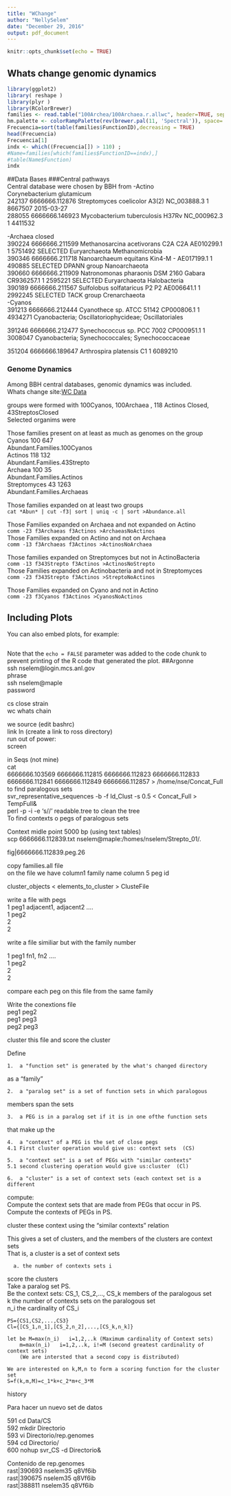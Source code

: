 ```yaml
---
title: "WChange"
author: "NellySelem"
date: "December 29, 2016"
output: pdf_document
---
```


```r
knitr::opts_chunk$set(echo = TRUE)
```

## Whats change genomic dynamics



```r
library(ggplot2)
library( reshape )
library(plyr )
library(RColorBrewer)
families <- read.table("100Archea/100Archaea.r.allwc", header=TRUE, sep="\t")
hm.palette <- colorRampPalette(rev(brewer.pal(11, 'Spectral')), space='Lab')  
Frecuencia=sort(table(families$FunctionID),decreasing = TRUE)
head(Frecuencia)
Frecuencia[1]
indx <- which((Frecuencia[]) > 110) ;
#Name=families[which(families$FunctionID==indx),]
#table(Name$Function)
indx
```
##Data Bases
###Central pathways  
Central database were chosen by BBH from 
-Actino  
Corynebacterium glutamicum     
242137	6666666.112876	Streptomyces coelicolor A3(2) NC_003888.3	1	8667507	2015-03-27    
288055	6666666.146923	Mycobacterium tuberculosis H37Rv NC_000962.3	1	4411532  
  
-Archaea 
closed  
390224	6666666.211599	Methanosarcina acetivorans C2A C2A AE010299.1	1	5751492	SELECTED	Euryarchaeota	Methanomicrobia  
390346	6666666.211718	Nanoarchaeum equitans Kin4-M - AE017199.1	1	490885	SELECTED	DPANN group	Nanoarchaeota  
390660	6666666.211909	Natronomonas pharaonis DSM 2160 Gabara CR936257.1	1	2595221	SELECTED	Euryarchaeota	Halobacteria    
390189	6666666.211567	Sulfolobus solfataricus P2 P2 AE006641.1	1	2992245	SELECTED	TACK group	Crenarchaeota    
-Cyanos  
391213	6666666.212444	Cyanothece sp. ATCC 51142 CP000806.1	1	4934271	Cyanobacteria; Oscillatoriophycideae; Oscillatoriales  

391246	6666666.212477	Synechococcus sp. PCC 7002 CP000951.1	1	3008047	Cyanobacteria; Synechococcales; Synechococcaceae  

351204	6666666.189647	Arthrospira platensis C1 	1	6089210

### Genome Dynamics  
Among BBH central databases, genomic dynamics was included.  
Whats change site:[WC Data](http://pubseed.theseed.org/wc.cgi?request=show_otus&base=/homes/nselem/Data/CS)  

groups were formed with 100Cyanos, 100Archaea , 118 Actinos Closed, 43StreptosClosed    
Selected organims were  
 


Those families present on at least as much as genomes on the group    
Cyanos  100 647  
Abundant.Families.100Cyanos  
Actinos  118  132  
Abundant.Families.43Strepto  
Archaea  100  35  
Abundant.Families.Actinos  
Streptomyces  43  1263  
Abundant.Families.Archaeas  

Those families expanded on at least two groups  
`cat *Abun* | cut -f3| sort | uniq -c | sort >Abundance.all`  
<!--cut -f3 Abundant.Families.100Cyanos |sort >f3Cyanos-->
<!--Excel sorted-->
  
Those Families expanded on Archaea  and not expanded on Actino  
`comm -23 f3Archaeas f3Actinos >ArchaeasNoActinos`  
Those Families expanded on Actino and not on Archaea   
`comm -13 f3Archaeas f3Actinos >ActinosNoArchaea`  
  
Those families expanded on Streptomyces but not in ActinoBacteria   
`comm -13 f343Strepto f3Actinos >ActinosNoStrepto`  
Those Families expanded on Actinobacteria and not in Streptomyces   
` comm -23 f343Strepto f3Actinos >StreptoNoActinos `  

Those Families expanded on Cyano and not in Actino  
`comm -23 f3Cyanos f3Actinos >CyanosNoActinos`  
  


## Including Plots

You can also embed plots, for example:

```r

```

Note that the `echo = FALSE` parameter was added to the code chunk to prevent printing of the R code that generated the plot.
##Argonne  
ssh nselem@login.mcs.anl.gov  
phrase  
ssh nselem@maple  
password  

cs close strain  
wc whats chain  
  
we source (edit bashrc)  
link ln (create a link to ross directory)  
run out of power:  
screen  
  
in Seqs (not mine)  
cat   
6666666.103569  6666666.112815  6666666.112823  6666666.112833  6666666.112841  6666666.112849  6666666.112857  > /home/nse/Concat_Full  
to find paralogous sets  
 svr_representative_sequences -b -f Id_Clust -s 0.5 < Concat_Full > TempFull&   
 perl -p -i -e 's/\r//' readable.tree to clean the tree  
To find contexts o pegs of paralogous sets  
  
Context midle point 5000 bp (using text tables)  
scp 6666666.112839.txt nselem@maple:/homes/nselem/Strepto_01/.  
  
fig|6666666.112839.peg.26  
  
copy families.all file  
on the file we have column1 family name column 5 peg id  
  
cluster_objects < elements_to_cluster > ClusteFile  
  
write a file with pegs  
1	peg1	adjacent1,	adjacent2 ....  
1	peg2  
2  
2  
   
write a file similiar but with the family number  
  
1	peg1	fn1,	fn2 ....  
1	peg2  
2  
2  
  
compare each peg on this file from the same family  
  
Write the conextions file  
peg1	peg2  
peg1 	peg3  
peg2	peg3  
  
cluster this file and score the cluster  
  
Define  
  
	1.  a "function set" is generated by the what's changed directory  
 as a "family"  
  
	2.  a "paralog set" is a set of function sets in which paralogous  
 members span the sets  
  
	3.  a PEG is in a paralog set if it is in one ofthe function sets  
 that make up the  
  
	4.  a "context" of a PEG is the set of close pegs  
	4.1 First cluster operation would give us: context sets  (CS)  
  
	5.  a "context set" is a set of PEGs with "similar contexts"  
	5.1 second clustering operation would give us:cluster  (Cl)  
  
	6.  a "cluster" is a set of context sets (each context set is a different   
	
  
compute:  
	Compute the context sets that are made from PEGs that occur in PS.  
	Compute the contexts of PEGs in PS.   
  
cluster these context using the "similar contexts" relation  
  
This gives a set of clusters, and the members of the clusters are context sets  
That is, a cluster is a set of context sets  
  
        
      a. the number of contexts sets i  
  
score the clusters  
	Take a paralog set PS.   
	Be the context sets: CS_1, CS_2,..., CS_k members of the paralogous set   
	k the number of contexts sets on the paralogous set  
	n_i the cardinality of CS_i  
  
	PS={CS1,CS2,...,CS3}  
	Cl={[CS_1,n_1],[CS_2,n_2],...,[CS_k,n_k]}  

	let be M=max(n_i)   i=1,2,..k (Maximum cardinality of Context sets)  
       	m=max(n_i)   i=1,2,..k, i!=M (second greatest cardinality of context sets)  
       	(We are intersted that a second copy is distributed)  

	We are interested on k,M,n to form a scoring function for the cluster set  
	S=f(k,m,M)=c_1*k+c_2*m+c_3*M  
  
  
############## history
Para hacer un nuevo set de datos	  

 591  cd Data/CS  
  592  mkdir Directorio  
  593  vi Directorio/rep.genomes  
  594  cd Directorio/  
  600  nohup svr_CS -d Directorio&  

Contenido de rep.genomes  
rast|390693     nselem35        q8Vf6ib  
rast|390675     nselem35        q8Vf6ib  
rast|388811     nselem35        q8Vf6ib  
  